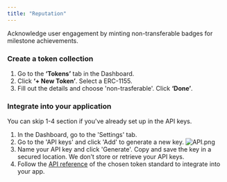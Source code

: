 ```yaml
---
title: "Reputation"
---
```


Acknowledge user engagement by minting non-transferable badges for milestone achievements.

### Create a token collection

1. Go to the **‘Tokens’** tab in the Dashboard.
2. Click **‘+ New Token’**. Select a ERC-1155.
3. Fill out the details and choose 'non-trasferable'. Click **‘Done’**.

### Integrate into your application

You can skip 1-4 section if you've already set up in the API keys.

1. In the Dashboard, go to the 'Settings' tab. 
2. Go to the 'API keys' and click 'Add' to generate a new key.
![API.png](https://station-images.nyc3.digitaloceanspaces.com/8e6e553e-1da4-4501-ac64-52094d9c1a0d.png)
3. Name your API key and click 'Generate'. 
<Warning>Copy and save the key in a secured location. We don’t store or retrieve your API keys.</Warning>
4. Follow the [API reference](/api-reference/v1) of the chosen token standard to integrate into your app.



